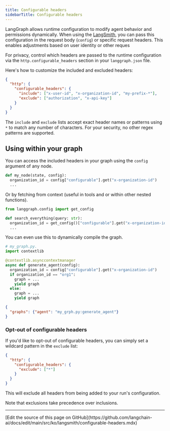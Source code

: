 ```yaml
---
title: Configurable headers
sidebarTitle: Configurable headers
---
```

LangGraph allows runtime configuration to modify agent behavior and permissions dynamically. When using the [LangSmith](/langsmith/deployment-quickstart), you can pass this configuration in the request body (`config`) or specific request headers. This enables adjustments based on user identity or other reques

For privacy, control which headers are passed to the runtime configuration via the `http.configurable_headers` section in your `langgraph.json` file.

Here's how to customize the included and excluded headers:

```json
{
  "http": {
    "configurable_headers": {
      "include": ["x-user-id", "x-organization-id", "my-prefix-*"],
      "exclude": ["authorization", "x-api-key"]
    }
  }
}
```

The `include` and `exclude` lists accept exact header names or patterns using `*` to match any number of characters. For your security, no other regex patterns are supported.

## Using within your graph

You can access the included headers in your graph using the `config` argument of any node.

```python
def my_node(state, config):
  organization_id = config["configurable"].get("x-organization-id")
  ...
```

Or by fetching from context (useful in tools and or within other nested functions).

```python
from langgraph.config import get_config

def search_everything(query: str):
  organization_id = get_config()["configurable"].get("x-organization-id")
  ...
```

You can even use this to dynamically compile the graph.

```python
# my_graph.py.
import contextlib

@contextlib.asynccontextmanager
async def generate_agent(config):
  organization_id = config["configurable"].get("x-organization-id")
  if organization_id == "org1":
    graph = ...
    yield graph
  else:
    graph = ...
    yield graph

```

```json
{
  "graphs": {"agent": "my_grph.py:generate_agent"}
}
```

### Opt-out of configurable headers

If you'd like to opt-out of configurable headers, you can simply set a wildcard pattern in the `exclude` list:

```json
{
  "http": {
    "configurable_headers": {
      "exclude": ["*"]
    }
  }
}
```

This will exclude all headers from being added to your run's configuration.

Note that exclusions take precedence over inclusions.

---

<Callout icon="pen-to-square" iconType="regular">
  [Edit the source of this page on GitHub](https://github.com/langchain-ai/docs/edit/main/src/ko/langsmith/configurable-headers.mdx)
</Callout>

